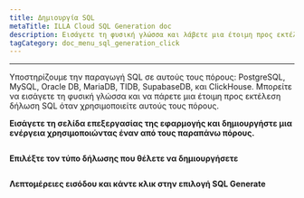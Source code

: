 ```yaml
---
title: Δημιουργία SQL
metaTitle: ILLA Cloud SQL Generation doc
description: Εισάγετε τη φυσική γλώσσα και λάβετε μια έτοιμη προς εκτέλεση εντολή SQL
tagCategory: doc_menu_sql_generation_click
---
```


* * *

<Heading hidden>Δημιουργία SQL</Heading>

Υποστηρίζουμε την παραγωγή SQL σε αυτούς τους πόρους: PostgreSQL, MySQL, Oracle DB, MariaDB, TIDB, SupabaseDB, και ClickHouse. Μπορείτε να εισάγετε τη φυσική γλώσσα και να πάρετε μια έτοιμη προς εκτέλεση δήλωση SQL όταν χρησιμοποιείτε αυτούς τους πόρους. 

**Εισάγετε τη σελίδα επεξεργασίας της εφαρμογής και δημιουργήστε μια ενέργεια χρησιμοποιώντας έναν από τους παραπάνω πόρους.** 

<img src='https://cdn.illacloud.com/official-website/img/docs/assemble/sql_generate.png' alt="" />

**Επιλέξτε τον τύπο δήλωσης που θέλετε να δημιουργήσετε**

<img src='https://cdn.illacloud.com/official-website/img/docs/assemble/sql_generate(1).gif' alt="" />

**Λεπτομέρειες εισόδου και κάντε κλικ στην επιλογή SQL Generate**

<img src='https://cdn.illacloud.com/official-website/img/docs/assemble/sql_generate(2).png' alt="" />
